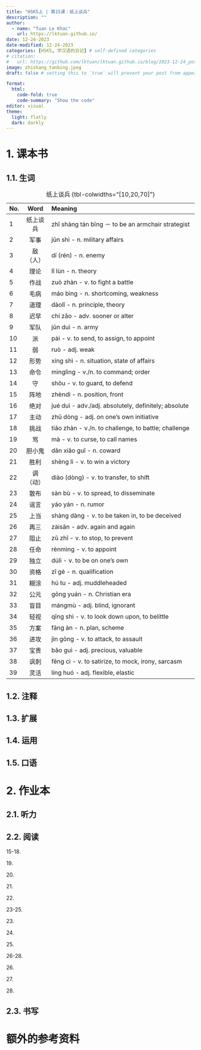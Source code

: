 ---
title: "HSK5上 | 第15课：纸上谈兵"
description: ""
author:
  - name: "Tuan Le Khac"
    url: https://lktuan.github.io/
date: 12-24-2023
date-modified: 12-24-2023
categories: [HSK5, 学汉语的日记] # self-defined categories
# citation: 
#   url: https://github.com/lktuan/lktuan.github.io/blog/2023-12-24_post/
image: zhishang_tanbing.jpeg
draft: false # setting this to `true` will prevent your post from appearing on your listing page until you're ready!

format: 
  html: 
    code-fold: true
    code-summary: "Show the code"
editor: visual
theme:
  light: flatly
  dark: darkly
---

# 1. 课本书

## 1.1. 生词

| No. |   Word   | Meaning                                              |
|:----|:--------:|:-----------------------------------------------------|
| 1   | 纸上谈兵 | zhǐ shàng tán bīng － to be an armchair strategist   |
| 2   |   军事   | jūn shì - n. military affairs                        |
| 3   | 敌（人） | dí (rén) - n. enemy                                  |
| 4   |   理论   | lǐ lùn - n. theory                                   |
| 5   |   作战   | zuò zhàn - v. to fight a battle                      |
| 6   |   毛病   | máo bìng - n. shortcoming, weakness                  |
| 7   |   道理   | dàolǐ - n. principle, theory                         |
| 8   |   迟早   | chí zǎo - adv. sooner or alter                       |
| 9   |   军队   | jūn duì - n. army                                    |
| 10  |    派    | pài - v. to send, to assign, to appoint              |
| 11  |    弱    | ruò - adj. weak                                      |
| 12  |   形势   | xíng shì - n. situation, state of affairs            |
| 13  |   命令   | mìnglìng - v./n. to command; order                   |
| 14  |    守    | shǒu - v. to guard, to defend                        |
| 15  |   阵地   | zhèndì - n. position, front                          |
| 16  |   绝对   | jué duì - adv./adj. absolutely, definitely; absolute |
| 17  |   主动   | zhǔ dòng - adj. on one's own initiative              |
| 18  |   挑战   | tiǎo zhàn - v./n. to challenge, to battle; challenge |
| 19  |    骂    | mà - v. to curse, to call names                      |
| 20  |  胆小鬼  | dǎn xiǎo guǐ - n. coward                             |
| 21  |   胜利   | shèng lì - v. to win a victory                       |
| 22  | 调（动） | diào (dòng) - v. to transfer, to shift               |
| 23  |   散布   | sàn bù - v. to spread, to disseminate                |
| 24  |   谣言   | yáo yán - n. rumor                                   |
| 25  |   上当   | shàng dàng - v. to be taken in, to be deceived       |
| 26  |   再三   | zàisān - adv. again and again                        |
| 27  |   阻止   | zǔ zhǐ - v. to stop, to prevent                      |
| 28  |   任命   | rènmìng - v. to appoint                              |
| 29  |   独立   | dúlì - v. to be on one's own                         |
| 30  |   资格   | zī gé - n. qualification                             |
| 31  |   糊涂   | hú tu - adj. muddleheaded                            |
| 32  |   公元   | gōng yuán - n. Christian era                         |
| 33  |   盲目   | mángmù - adj. blind, ignorant                        |
| 34  |   轻视   | qīng shì - v. to look down upon, to belittle         |
| 35  |   方案   | fāng àn - n. plan, scheme                            |
| 36  |   进攻   | jìn gōng - v. to attack, to assault                  |
| 37  |   宝贵   | bǎo guì - adj. precious, valuable                    |
| 38  |   讽刺   | fěng cì - v. to satirize, to mock, irony, sarcasm    |
| 39  |   灵活   | líng huó - adj. flexible, elastic                    |

: 纸上谈兵 {tbl-colwidths="\[10,20,70\]"}

## 1.2. 注释

## 1.3. 扩展

## 1.4. 运用

## 1.5. 口语

# 2. 作业本

## 2.1. 听力

## 2.2. 阅读

15-18.

19\.

20\.

21\.

22\.

23-25.

23\.

24\.

25\.

26-28.

26\.

27\.

28\.

## 2.3. 书写

# 额外的参考资料